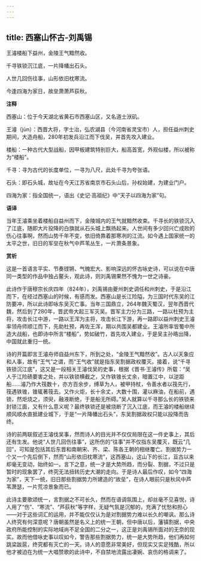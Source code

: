 ```yaml
---
---
---
```

title: 西塞山怀古-刘禹锡
---

王濬楼船下益州，金陵王气黯然收。

千寻铁锁沉江底，一片降幡出石头。

人世几回伤往事，山形依旧枕寒流。

今逢四海为家日，故垒萧萧芦荻秋。

**注释**

西塞山：位于今天湖北省黄石市西塞山区，又名道士洑矶。

王濬（jùn）：西晋大将，字士治，弘农湖县（今河南省灵宝市）人，担任益州刺史期间，大造舟船，280年初发兵沿江而下伐吴，并首先攻入建业。

楼船：一种古代大型战船，因甲板建筑特别巨大，船高首宽，外观似楼，所以被称为“楼船”。

千寻：寻为古代的长度单位，一寻为八尺，此处千寻为夸张语。

石头：即石头城，故址在今天江苏省南京市石头山后，孙权始建，为建业门户。

四海为家：指全国统一，语出《史记·高祖纪》中“天子以四海为家”句。

**语译**

当年王濬乘坐着楼船自益州而下，金陵城内的王气就黯然收束。千寻长的铁锁沉入了江底，随即大片投降的白旗就从石头城上飘扬起来。人世间有多少回兴亡成败的伤心往事啊，然而山势千年不变，依旧倚靠着那寒冽的江流。如今遇上国家统一的太平之世，旧日的军垒在秋气中芦苇丛生，一片萧条景象。

**赏析**

这是一首语言平实、节奏铿锵、气魄宏大、影响深远的怀古咏史诗，可以说在中唐同一类型的作品中独占鳌头，观此诗，则刘禹锡果然不愧为一世之诗豪。

此诗作于唐穆宗长庆四年（824年），刘禹锡由夔州刺史调任和州刺史，于是沿江而下，在经过西塞山的时候，有感而发。西塞山是长江险隘，为三国时代东吴的江防要冲，所以此诗即咏东吴灭亡事。当年三国鼎立，264年魏灭蜀汉，翌年西晋代魏，然后到了280年，晋武帝大起三军灭吴。晋军主力分为三路，一路以杜预为主将，攻击长江中游，一路以王浑为主将，攻击长江下游，再一路即以益州刺史王濬率领舟师顺江而下，先助杜预，再佐王浑，期以共围吴都建业。王濬所率皆蜀中所造大战船，也即诗中所言“楼船”，势如破竹，首先攻入建业，于是吴主孙晧出降，中国就此重归一统。

诗的开篇即言王濬舟师自益州东下，所到之处，“金陵王气黯然收”。古人以天象应和人事，故有“王气”之谓，而“王气收”就是指东吴割据政权覆灭。接着，说“千寻铁锁沉江底”，这又是一段相关王濬伐吴的史事，根据《晋书·王濬传》所载：“吴人于江险碛要害之处，并以铁锁横截之，又作铁锥长丈余，暗置江中，以逆距船……濬乃作大筏数十，亦方百余步，缚草为人，被甲持杖，令善水者以筏先行，筏遇铁锥，锥辄著筏去。又作火炬，长十余丈，大数十围，灌以麻油，在船前，遇锁，然炬烧之，须臾，融液断绝，于是船无所碍。”吴人就算以千寻那么长的铁锁来封锁江面，又有什么意义呢？最终铁锁还是被烧断了沉入江底，而王濬的楼船继续顺风顺水直抵建业城下，于是“一片降幡出石头”，东吴割据政权只能以投降而告终。

诗的前两联叙述王濬伐吴事，然而诗人的目光并不仅仅局限在这一件史事上，其后还有生发。他说“人世几回伤往事”，这所伤的“往事”并不仅指东吴覆灭，既云“几回”，可知是包括其后东晋和南朝宋、齐、梁、陈各王朝的相继覆亡。割据势力一个又一个先后倒下，然而“山形依旧枕寒流”，这西塞山，这山下的长江，亘古以来却毫无变动，始终如一。言下之意，统一才是大势所趋，而分裂、割据，不过只是暂时的现象罢了，终究无法扭转历史大潮的走向。于是诗人最后作叹，如今“四海为家”，天下一统，旧日那些割据势力所建造的“故垒”，在诗人眼前只是秋风中芦苇萧瑟，一片荒凉景象而已。

此诗主要歌颂统一，言割据之不可长久，然而在语调氛围上，却丝毫不见喜悦，诗人用了“伤”、“寒流”、“芦荻秋”等字样，无疑气氛是沉郁的，充满了忧愁和担心——对于这些词汇的运用，并不能仅仅认为是对割据势力难以长久的嘲讽。那么诗人终究有何深意呢？唐朝虽然是名义上的统一王朝，但中唐以后，藩镇割据，中央政府所能控制的实际地域尚不足全国的二分之一，这正是刘禹锡所面对的无奈的现实。故而他借咏史事以叹如今，警告那些割据势力，统一是大势所趋，他们再如何跳梁跋扈，终究都有灭亡的一天。诗人的意愿非常美好，但现实又实足残酷，所以他才被迫在为统一大唱赞歌的此诗中，不自禁地流露出凄婉、哀伤的格调来了。